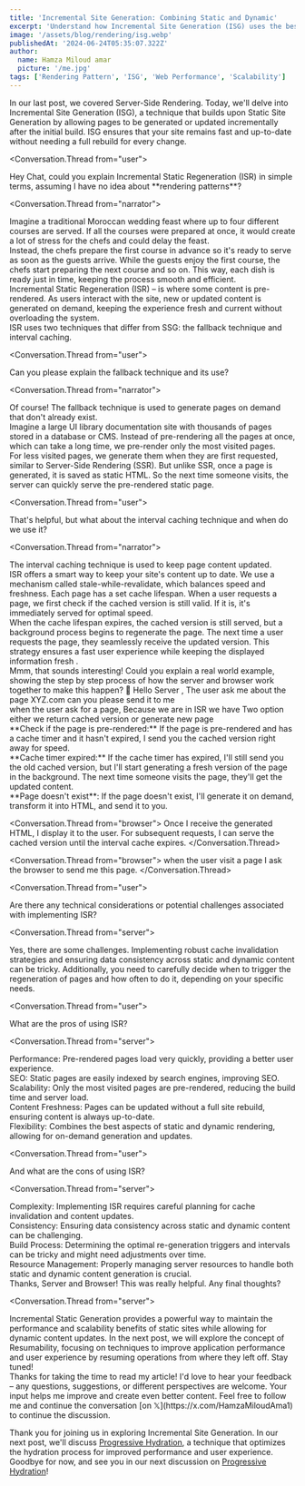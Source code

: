 ```yaml
---
title: 'Incremental Site Generation: Combining Static and Dynamic'
excerpt: 'Understand how Incremental Site Generation (ISG) uses the best of both worlds: fast static sites and dynamic updates for maximal web performance.'
image: '/assets/blog/rendering/isg.webp'
publishedAt: '2024-06-24T05:35:07.322Z'
author:
  name: Hamza Miloud amar
  picture: '/me.jpg'
tags: ['Rendering Pattern', 'ISG', 'Web Performance', 'Scalability']
---
```


In our last post, we covered Server-Side Rendering. Today, we'll delve into Incremental Site Generation (ISG), a technique that builds upon Static Site Generation by allowing pages to be generated or updated incrementally after the initial build. ISG ensures that your site remains fast and up-to-date without needing a full rebuild for every change.

<Conversation>

<Conversation.Thread from="user">
  <div>
    Hey Chat, could you explain Incremental Static Regeneration (ISR)
    in simple terms, assuming I have no idea about **rendering
    patterns**?
  </div>
</Conversation.Thread>

<Conversation.Thread from="narrator">
  <div>
    Imagine a traditional Moroccan wedding feast where up to four
    different courses are served. If all the courses were prepared at
    once, it would create a lot of stress for the chefs and could
    delay the feast.
  </div>
  <div>
    Instead, the chefs prepare the first course in advance so it's
    ready to serve as soon as the guests arrive. While the guests
    enjoy the first course, the chefs start preparing the next course
    and so on. This way, each dish is ready just in time, keeping the
    process smooth and efficient.
  </div>
  <div>
    Incremental Static Regeneration (ISR) – is where some content is
    pre-rendered. As users interact with the site, new or updated
    content is generated on demand, keeping the experience fresh and
    current without overloading the system.
  </div>
  <div>
    ISR uses two techniques that differ from SSG: the fallback
    technique and interval caching.
  </div>
</Conversation.Thread>

<Conversation.Thread from="user">
  <div>
    Can you please explain the fallback technique and its use?
  </div>
</Conversation.Thread>

<Conversation.Thread from="narrator">
  <div>
    Of course! The fallback technique is used to generate pages on
    demand that don't already exist.
  </div>
  <div>
    Imagine a large UI library documentation site with thousands of
    pages stored in a database or CMS. Instead of pre-rendering all
    the pages at once, which can take a long time, we pre-render only
    the most visited pages.
  </div>
  <div>
    For less visited pages, we generate them when they are first
    requested, similar to Server-Side Rendering (SSR). But unlike SSR,
    once a page is generated, it is saved as static HTML. So the next
    time someone visits, the server can quickly serve the pre-rendered
    static page.
  </div>
</Conversation.Thread>

<Conversation.Thread from="user">
  <div>
    That's helpful, but what about the interval caching technique and
    when do we use it?
  </div>
</Conversation.Thread>

<Conversation.Thread from="narrator">
  <div>
    The interval caching technique is used to keep page content
    updated.
  </div>
  <div>
    ISR offers a smart way to keep your site's content up to date. We
    use a mechanism called stale-while-revalidate, which balances
    speed and freshness. Each page has a set cache lifespan. When a
    user requests a page, we first check if the cached version is
    still valid. If it is, it's immediately served for optimal speed.
  </div>
  <div>
    When the cache lifespan expires, the cached version is still
    served, but a background process begins to regenerate the page.
    The next time a user requests the page, they seamlessly receive
    the updated version. This strategy ensures a fast user experience
    while keeping the displayed information fresh .
  </div>
</Conversation.Thread>
<Conversation.Thread from="user">
  Mmm, that sounds interesting! Could you explain a real world
  example, showing the step by step process of how the server and
  browser work together to make this happen? 🤔
</Conversation.Thread>
<Conversation.Thread from="browser">
  Hello Server , The user ask me about the page XYZ.com can you please
  send it to me
</Conversation.Thread>
<Conversation.Thread from="server">
  <div>
    when the user ask for a page,  Because we are in ISR we have Two option either
    we return cached version or generate new page
  </div>

  <div>
    **Check if the page is pre-rendered:** If the page is pre-rendered
    and has a cache timer and it hasn't expired, I send you the cached
    version right away for speed.
  </div>
  <div>
    **Cache timer expired:** If the cache timer has expired, I'll
    still send you the old cached version, but I'll start generating a
    fresh version of the page in the background. The next time someone
    visits the page, they'll get the updated content.
  </div>
  <div>
    **Page doesn't exist**: If the page doesn't exist, I'll generate
    it on demand, transform it into HTML, and send it to you.
  </div>
</Conversation.Thread>

<Conversation.Thread from="browser">
  Once I receive the generated HTML, I display it to the user. For
  subsequent requests, I can serve the cached version until the
  interval cache expires.
</Conversation.Thread>

<Conversation.Thread from="browser">
  when the user visit a page I ask the browser to send me this page.
</Conversation.Thread>

<Conversation.Thread from="user">
  <div>
    Are there any technical considerations or potential challenges
    associated with implementing ISR?
  </div>
</Conversation.Thread>

<Conversation.Thread from="server">
  <div>
    Yes, there are some challenges. Implementing robust cache
    invalidation strategies and ensuring data consistency across
    static and dynamic content can be tricky. Additionally, you need
    to carefully decide when to trigger the regeneration of pages and
    how often to do it, depending on your specific needs.
  </div>
</Conversation.Thread>

<Conversation.Thread from="user">
  <div>What are the pros of using ISR?</div>
</Conversation.Thread>

<Conversation.Thread from="server">
  <div>
    Performance: Pre-rendered pages load very quickly, providing a
    better user experience.
  </div>
  <div>
    SEO: Static pages are easily indexed by search engines, improving
    SEO.
  </div>
  <div>
    Scalability: Only the most visited pages are pre-rendered,
    reducing the build time and server load.
  </div>
  <div>
    Content Freshness: Pages can be updated without a full site
    rebuild, ensuring content is always up-to-date.
  </div>
  <div>
    Flexibility: Combines the best aspects of static and dynamic
    rendering, allowing for on-demand generation and updates.
  </div>
</Conversation.Thread>

<Conversation.Thread from="user">
  <div>And what are the cons of using ISR?</div>
</Conversation.Thread>

<Conversation.Thread from="server">
  <div>
    Complexity: Implementing ISR requires careful planning for cache
    invalidation and content updates.
  </div>
  <div>
    Consistency: Ensuring data consistency across static and dynamic
    content can be challenging.
  </div>
  <div>
    Build Process: Determining the optimal re-generation triggers and
    intervals can be tricky and might need adjustments over time.
  </div>
  <div>
    Resource Management: Properly managing server resources to handle
    both static and dynamic content generation is crucial.
  </div>
</Conversation.Thread>
<Conversation.Thread from="user">
  <div>
    Thanks, Server and Browser! This was really helpful. Any final
    thoughts?
  </div>
</Conversation.Thread>

<Conversation.Thread from="server">
  <div>Incremental Static Generation provides a powerful way to maintain the performance and scalability benefits of static sites while allowing for dynamic content updates. In the next post, we will explore the concept of Resumability, focusing on techniques to improve application performance and user experience by resuming operations from where they left off. Stay tuned!</div>
</Conversation.Thread>
<Conversation.Thread from="me">
  Thanks for taking the time to read my article! I'd love to hear your
  feedback – any questions, suggestions, or different perspectives are
  welcome. Your input helps me improve and create even better content.
  Feel free to follow me and continue the conversation [on
  𝕏](https://x.com/HamzaMiloudAma1) to continue the discussion.
</Conversation.Thread>
</Conversation>

Thank you for joining us in exploring Incremental Site Generation. In our next post, we'll discuss [Progressive Hydration](/blogs/progressive-hydration), a technique that optimizes the hydration process for improved performance and user experience. Goodbye for now, and see you in our next discussion on [Progressive Hydration](/blogs/progressive-hydration)!
